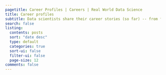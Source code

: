 ```yaml
---
pagetitle: Career Profiles | Careers | Real World Data Science
title: Career profiles
subtitle: Data scientists share their career stories (so far) -- from first jobs to current challenges to future goals
search: false
listing:
  contents: posts
  sort: "date desc"
  type: default
  categories: true
  sort-ui: false
  filter-ui: false
  page-size: 12
comments: false
---
```



